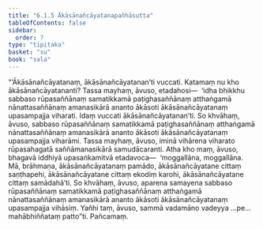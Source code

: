 ```yaml
---
title: "6.1.5 Ākāsānañcāyatanapañhāsutta"
tableOfContents: false
sidebar:
  order: 7
type: "tipitaka"
basket: "su"
book: "sala"
---
```



<DynamicBreadcrumb />

<Division number="336" book="sala">

<Paragraph number="1386" book="sala">
“‘Ākāsānañcāyatanaṃ, ākāsānañcāyatanan’ti vuccati. Katamaṃ nu kho ākāsānañcāyatananti? Tassa mayhaṃ, āvuso, etadahosi—  ‘idha bhikkhu sabbaso rūpasaññānaṃ samatikkamā paṭighasaññānaṃ atthaṅgamā nānattasaññānaṃ amanasikārā ananto ākāsoti ākāsānañcāyatanaṃ upasampajja viharati. Idaṃ vuccati ākāsānañcāyatanan’ti. So khvāhaṃ, āvuso, sabbaso rūpasaññānaṃ samatikkamā paṭighasaññānaṃ atthaṅgamā nānattasaññānaṃ amanasikārā ananto ākāsoti ākāsānañcāyatanaṃ upasampajja viharāmi. Tassa mayhaṃ, āvuso, iminā vihārena viharato rūpasahagatā saññāmanasikārā samudācaranti.
</Paragraph>

<Paragraph number="1387" book="sala">
Atha kho maṃ, āvuso, bhagavā iddhiyā upasaṅkamitvā etadavoca—  ‘moggallāna, moggallāna. Mā, brāhmaṇa, ākāsānañcāyatanaṃ pamādo, ākāsānañcāyatane cittaṃ saṇṭhapehi, ākāsānañcāyatane cittaṃ ekodiṃ karohi, ākāsānañcāyatane cittaṃ samādahā’ti. So khvāhaṃ, āvuso, aparena samayena sabbaso rūpasaññānaṃ samatikkamā paṭighasaññānaṃ atthaṅgamā nānattasaññānaṃ amanasikārā ananto ākāsoti ākāsānañcāyatanaṃ upasampajja vihāsiṃ. Yañhi taṃ, āvuso, sammā vadamāno vadeyya …pe…  mahābhiññataṃ patto”ti.

</Paragraph>
</Division>

<Paragraph number="1388" type="center" book="sala">
Pañcamaṃ.
</Paragraph>